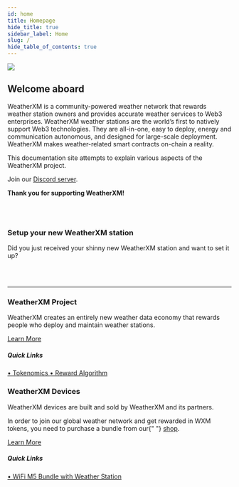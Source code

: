 ```yaml
---
id: home
title: Homepage
hide_title: true
sidebar_label: Home
slug: /
hide_table_of_contents: true
---
```



<div class="row">
  <div class="col col--8">
    <img src={useBaseUrl("img/home/wxm-network-banner.png")} />
  </div>
</div>


## Welcome aboard

WeatherXM is a community-powered weather network that rewards weather station owners and provides accurate weather services to Web3 enterprises.
WeatherXM weather stations are the world’s first to natively support Web3 technologies. They are all-in-one, easy to deploy, energy and communication autonomous, and designed for large-scale deployment.
WeatherXM makes weather-related smart contracts on-chain a reality.

This documentation site attempts to explain various aspects of the WeatherXM project.

Join our [Discord server](https://weatherxm.com/discord).

**Thank you for supporting WeatherXM!**

<br></br>

### Setup your new WeatherXM station

Did you just received your shinny new WeatherXM station and want to set it up?

<br></br>

<hr />



<div class="row marginTop">
  <div class="col">
    <h3>WeatherXM Project</h3>
    <p>
      WeatherXM creates an entirely new weather data economy that rewards
      people who deploy and maintain weather stations.
    </p>
    <a class="learnMore" href="/project">
      Learn More
    </a>
    <h5 class="quickLinks">Quick Links</h5>
    <a className="block" href="/tokenomics/">
      &#8226; Tokenomics
    </a>
    <a className="block" href="/reward-algorithm/">
      &#8226; Reward Algorithm
    </a>
  </div>
  <div class="col">
    <h3>WeatherXM Devices</h3>
    <p>WeatherXM devices are built and sold by WeatherXM and its partners.</p>
    <p>
      In order to join our global weather network and get rewarded in WXM
      tokens, you need to purchase a bundle from our{" "}
      <a href="https://shop.weatherxm.com/">shop</a>.
    </p>
    <a class="learnMore" href="/wxm-devices">
      Learn More
    </a>
    <h5 class="quickLinks">Quick Links</h5>
    <a className="block" href="/wxm-devices/wifi-m5-bundle/m5-contents">
      &#8226; WiFi M5 Bundle with Weather Station
    </a>
  </div>
</div>

